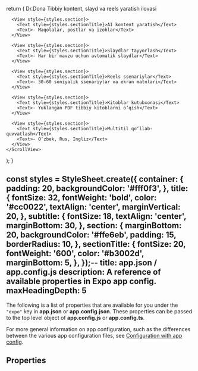 
  return (
    <ScrollView style={styles.container}>
      <Text style={styles.title}>Dr.Dona</Text>
      <Text style={styles.subtitle}>Tibbiy kontent, slayd va reels yaratish ilovasi</Text>

      <View style={styles.section}>
        <Text style={styles.sectionTitle}>AI kontent yaratish</Text>
        <Text>- Maqolalar, postlar va izohlar</Text>
      </View>

      <View style={styles.section}>
        <Text style={styles.sectionTitle}>Slaydlar tayyorlash</Text>
        <Text>- Har bir mavzu uchun avtomatik slaydlar</Text>
      </View>

      <View style={styles.section}>
        <Text style={styles.sectionTitle}>Reels ssenariylar</Text>
        <Text>- 30-60 soniyalik ssenariylar va ekran matnlari</Text>
      </View>

      <View style={styles.section}>
        <Text style={styles.sectionTitle}>Kitoblar kutubxonasi</Text>
        <Text>- Yuklangan PDF tibbiy kitoblarni o‘qish</Text>
      </View>

      <View style={styles.section}>
        <Text style={styles.sectionTitle}>Multitil qo‘llab-quvvatlash</Text>
        <Text>- O‘zbek, Rus, Ingliz</Text>
      </View>
    </ScrollView>
  );
}

const styles = StyleSheet.create({
  container: {
    padding: 20,
    backgroundColor: '#fff0f3',
  },
  title: {
    fontSize: 32,
    fontWeight: 'bold',
    color: '#cc0022',
    textAlign: 'center',
    marginVertical: 20,
  },
  subtitle: {
    fontSize: 18,
    textAlign: 'center',
    marginBottom: 30,
  },
  section: {
    marginBottom: 20,
    backgroundColor: '#ffe6eb',
    padding: 15,
    borderRadius: 10,
  },
  sectionTitle: {
    fontSize: 20,
    fontWeight: '600',
    color: '#b3002d',
    marginBottom: 5,
  },
});--
title: app.json / app.config.js
description: A reference of available properties in Expo app config.
maxHeadingDepth: 5
---


The following is a list of properties that are available for you under the `"expo"` key in **app.json** or **app.config.json**. These properties can be passed to the top level object of **app.config.js** or **app.config.ts**.

For more general information on app configuration, such as the differences between the various app configuration files, see [Configuration with app config](/workflow/configuration/).

## Properties

<AppConfigSchemaTable schema={schema} />
